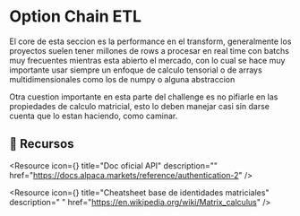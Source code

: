 
# Option Chain ETL

El core de esta seccion es la performance en el transform, generalmente los proyectos suelen tener millones de rows a procesar en real time con batchs muy frecuentes mientras esta abierto el mercado, con lo cual se hace muy importante usar siempre un enfoque de calculo tensorial o de arrays multidimensionales como los de numpy o alguna abstraccion

Otra cuestion importante en esta parte del challenge es no pifiarle en las propiedades de calculo matricial, esto lo deben manejar casi sin darse cuenta que lo estan haciendo, como caminar. 

<IREmbed src="https://www.youtube.com/embed/_x6QuCs0jVo?si=3MVTRUXrhz9k3ZtY"/>

## 🔗 Recursos

<Resource
icon={<LinkIcon className="color-4"/>}
title="Doc oficial API"
description=""
href="https://docs.alpaca.markets/reference/authentication-2"
/>

<Resource
icon={<FilesIcon className="color-2"/>}
title="Cheatsheet base de identidades matriciales"
description=" "
href="https://en.wikipedia.org/wiki/Matrix_calculus"
/>
